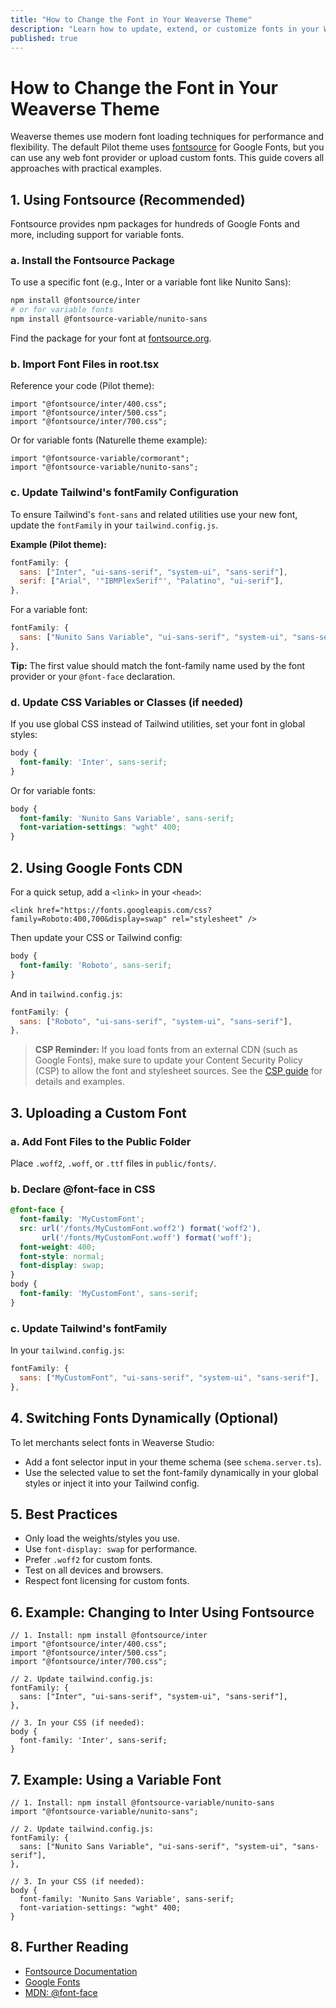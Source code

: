 ```yaml
---
title: "How to Change the Font in Your Weaverse Theme"
description: "Learn how to update, extend, or customize fonts in your Weaverse Hydrogen storefront using Fontsource, Google Fonts, or custom uploads."
published: true
---
```


# How to Change the Font in Your Weaverse Theme

Weaverse themes use modern font loading techniques for performance and flexibility. The default Pilot theme uses [fontsource](https://fontsource.org/) for Google Fonts, but you can use any web font provider or upload custom fonts. This guide covers all approaches with practical examples.

## 1. Using Fontsource (Recommended)

Fontsource provides npm packages for hundreds of Google Fonts and more, including support for variable fonts.

### a. Install the Fontsource Package
To use a specific font (e.g., Inter or a variable font like Nunito Sans):
```sh
npm install @fontsource/inter
# or for variable fonts
npm install @fontsource-variable/nunito-sans
```
Find the package for your font at [fontsource.org](https://fontsource.org/).

### b. Import Font Files in root.tsx
Reference your code (Pilot theme):
```tsx
import "@fontsource/inter/400.css";
import "@fontsource/inter/500.css";
import "@fontsource/inter/700.css";
```
Or for variable fonts (Naturelle theme example):
```tsx
import "@fontsource-variable/cormorant";
import "@fontsource-variable/nunito-sans";
```

### c. Update Tailwind's fontFamily Configuration
To ensure Tailwind's `font-sans` and related utilities use your new font, update the `fontFamily` in your `tailwind.config.js`.

**Example (Pilot theme):**
```js
fontFamily: {
  sans: ["Inter", "ui-sans-serif", "system-ui", "sans-serif"],
  serif: ["Arial", '"IBMPlexSerif"', "Palatino", "ui-serif"],
},
```
For a variable font:
```js
fontFamily: {
  sans: ["Nunito Sans Variable", "ui-sans-serif", "system-ui", "sans-serif"],
},
```
**Tip:** The first value should match the font-family name used by the font provider or your `@font-face` declaration.

### d. Update CSS Variables or Classes (if needed)
If you use global CSS instead of Tailwind utilities, set your font in global styles:
```css
body {
  font-family: 'Inter', sans-serif;
}
```
Or for variable fonts:
```css
body {
  font-family: 'Nunito Sans Variable', sans-serif;
  font-variation-settings: "wght" 400;
}
```

## 2. Using Google Fonts CDN

For a quick setup, add a `<link>` in your `<head>`:
```tsx
<link href="https://fonts.googleapis.com/css?family=Roboto:400,700&display=swap" rel="stylesheet" />
```
Then update your CSS or Tailwind config:
```css
body {
  font-family: 'Roboto', sans-serif;
}
```
And in `tailwind.config.js`:
```js
fontFamily: {
  sans: ["Roboto", "ui-sans-serif", "system-ui", "sans-serif"],
},
```

> **CSP Reminder:**
> If you load fonts from an external CDN (such as Google Fonts), make sure to update your Content Security Policy (CSP) to allow the font and stylesheet sources. See the [CSP guide](/guides/csp.md) for details and examples.

## 3. Uploading a Custom Font

### a. Add Font Files to the Public Folder
Place `.woff2`, `.woff`, or `.ttf` files in `public/fonts/`.

### b. Declare @font-face in CSS
```css
@font-face {
  font-family: 'MyCustomFont';
  src: url('/fonts/MyCustomFont.woff2') format('woff2'),
       url('/fonts/MyCustomFont.woff') format('woff');
  font-weight: 400;
  font-style: normal;
  font-display: swap;
}
body {
  font-family: 'MyCustomFont', sans-serif;
}
```

### c. Update Tailwind's fontFamily
In your `tailwind.config.js`:
```js
fontFamily: {
  sans: ["MyCustomFont", "ui-sans-serif", "system-ui", "sans-serif"],
},
```

## 4. Switching Fonts Dynamically (Optional)

To let merchants select fonts in Weaverse Studio:
- Add a font selector input in your theme schema (see `schema.server.ts`).
- Use the selected value to set the font-family dynamically in your global styles or inject it into your Tailwind config.

## 5. Best Practices
- Only load the weights/styles you use.
- Use `font-display: swap` for performance.
- Prefer `.woff2` for custom fonts.
- Test on all devices and browsers.
- Respect font licensing for custom fonts.

## 6. Example: Changing to Inter Using Fontsource
```tsx
// 1. Install: npm install @fontsource/inter
import "@fontsource/inter/400.css";
import "@fontsource/inter/500.css";
import "@fontsource/inter/700.css";

// 2. Update tailwind.config.js:
fontFamily: {
  sans: ["Inter", "ui-sans-serif", "system-ui", "sans-serif"],
},

// 3. In your CSS (if needed):
body {
  font-family: 'Inter', sans-serif;
}
```

## 7. Example: Using a Variable Font
```tsx
// 1. Install: npm install @fontsource-variable/nunito-sans
import "@fontsource-variable/nunito-sans";

// 2. Update tailwind.config.js:
fontFamily: {
  sans: ["Nunito Sans Variable", "ui-sans-serif", "system-ui", "sans-serif"],
},

// 3. In your CSS (if needed):
body {
  font-family: 'Nunito Sans Variable', sans-serif;
  font-variation-settings: "wght" 400;
}
```

## 8. Further Reading
- [Fontsource Documentation](https://fontsource.org/docs/introduction)
- [Google Fonts](https://fonts.google.com/)
- [MDN: @font-face](https://developer.mozilla.org/en-US/docs/Web/CSS/@font-face)
